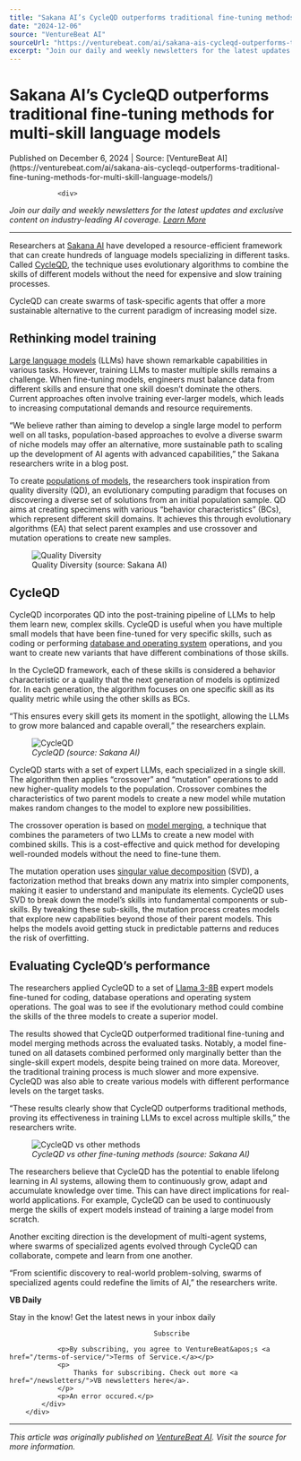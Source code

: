 ```yaml
---
title: "Sakana AI’s CycleQD outperforms traditional fine-tuning methods for multi-skill language models"
date: "2024-12-06"
source: "VentureBeat AI"
sourceUrl: "https://venturebeat.com/ai/sakana-ais-cycleqd-outperforms-traditional-fine-tuning-methods-for-multi-skill-language-models/"
excerpt: "Join our daily and weekly newsletters for the latest updates and exclusive content on industry-leading AI coverage. Learn More Researchers at Sakana AI have developed a resource-efficient framework th..."
---
```


# Sakana AI’s CycleQD outperforms traditional fine-tuning methods for multi-skill language models

<div class="text-sm text-gray-500 mb-4">
  Published on December 6, 2024 | Source: [VentureBeat AI](https://venturebeat.com/ai/sakana-ais-cycleqd-outperforms-traditional-fine-tuning-methods-for-multi-skill-language-models/)
</div>


				<div>
<p><em>Join our daily and weekly newsletters for the latest updates and exclusive content on industry-leading AI coverage. <a href="https://venturebeat.com/newsletters/?utm_source=VBsite&amp;utm_medium=desktopNav">Learn More</a></em></p>



<hr/>
</div><p>Researchers at <a href="https://sakana.ai/" target="_blank">Sakana AI</a> have developed a resource-efficient framework that can create hundreds of language models specializing in different tasks. Called <a href="https://sakana.ai/cycleqd/" target="_blank">CycleQD</a>, the technique uses evolutionary algorithms to combine the skills of different models without the need for expensive and slow training processes.</p>



<p>CycleQD can create swarms of task-specific agents that offer a more sustainable alternative to the current paradigm of increasing model size.</p>



<div/><h2>Rethinking model training</h2>



<p><a href="https://venturebeat.com/ai/meta-launches-open-source-llama-3-3-shrinking-powerful-bigger-model-into-smaller-size/">Large language models</a> (LLMs) have shown remarkable capabilities in various tasks. However, training LLMs to master multiple skills remains a challenge. When fine-tuning models, engineers must balance data from different skills and ensure that one skill doesn&#x2019;t dominate the others. Current approaches often involve training ever-larger models, which leads to increasing computational demands and resource requirements.</p>



<p>&#x201c;We believe rather than aiming to develop a single large model to perform well on all tasks, population-based approaches to evolve a diverse swarm of niche models may offer an alternative, more sustainable path to scaling up the development of AI agents with advanced capabilities,&#x201d; the Sakana researchers write in a blog post.</p>



<p>To create <a href="https://venturebeat.com/ai/openai-launches-full-o1-model-with-34-reduced-error-rate-debuts-chatgpt-pro/">populations of models</a>, the researchers took inspiration from quality diversity (QD), an evolutionary computing paradigm that focuses on discovering a diverse set of solutions from an initial population sample. QD aims at creating specimens with various &#x201c;behavior characteristics&#x201d; (BCs), which represent different skill domains. It achieves this through evolutionary algorithms (EA) that select parent examples and use crossover and mutation operations to create new samples.</p>


<div>
<figure><img src="https://venturebeat.com/wp-content/uploads/2024/12/cycleqd_schematic.png?w=800" alt="Quality Diversity"/><figcaption>Quality Diversity (source: Sakana AI)</figcaption></figure></div>


<h2>CycleQD</h2>



<p>CycleQD incorporates QD into the post-training pipeline of LLMs to help them learn new, complex skills. CycleQD is useful when you have multiple small models that have been fine-tuned for very specific skills, such as coding or performing <a href="https://venturebeat.com/data-infrastructure/aws-cuts-database-prices-almost-50-and-adds-distributed-scaling-capabilities/">database and operating system</a> operations, and you want to create new variants that have different combinations of those skills.</p>



<p>In the CycleQD framework, each of these skills is considered a behavior characteristic or a quality that the next generation of models is optimized for. In each generation, the algorithm focuses on one specific skill as its quality metric while using the other skills as BCs.</p>



<p>&#x201c;This ensures every skill gets its moment in the spotlight, allowing the LLMs to grow more balanced and capable overall,&#x201d; the researchers explain.</p>


<div>
<figure><img src="https://venturebeat.com/wp-content/uploads/2024/12/cycleqd_main.png?w=738" alt="CycleQD "/><figcaption><em>CycleQD (source: Sakana AI)</em></figcaption></figure></div>


<p>CycleQD starts with a set of expert LLMs, each specialized in a single skill. The algorithm then applies &#x201c;crossover&#x201d; and &#x201c;mutation&#x201d; operations to add new higher-quality models to the population. Crossover combines the characteristics of two parent models to create a new model while mutation makes random changes to the model to explore new possibilities.</p>



<p>The crossover operation is based on <a href="https://venturebeat.com/ai/sakana-ais-evolutionary-algorithm-discovers-new-architectures-for-generative-models/">model merging</a>, a technique that combines the parameters of two LLMs to create a new model with combined skills. This is a cost-effective and quick method for developing well-rounded models without the need to fine-tune them.</p>



<p>The mutation operation uses <a href="https://en.wikipedia.org/wiki/Singular_value_decomposition" target="_blank">singular value decomposition</a> (SVD), a factorization method that breaks down any matrix into simpler components, making it easier to understand and manipulate its elements. CycleQD uses SVD to break down the model&#x2019;s skills into fundamental components or sub-skills. By tweaking these sub-skills, the mutation process creates models that explore new capabilities beyond those of their parent models. This helps the models avoid getting stuck in predictable patterns and reduces the risk of overfitting.</p>



<h2>Evaluating CycleQD&#x2019;s performance</h2>



<p>The researchers applied CycleQD to a set of <a href="https://venturebeat.com/ai/llama-3-launches-alongside-new-stand-alone-meta-ai-chatbot/">Llama 3-8B</a> expert models fine-tuned for coding, database operations and operating system operations. The goal was to see if the evolutionary method could combine the skills of the three models to create a superior model.</p>



<p>The results showed that CycleQD outperformed traditional fine-tuning and model merging methods across the evaluated tasks. Notably, a model fine-tuned on all datasets combined performed only marginally better than the single-skill expert models, despite being trained on more data. Moreover, the traditional training process is much slower and more expensive. CycleQD was also able to create various models with different performance levels on the target tasks.</p>



<p>&#x201c;These results clearly show that CycleQD outperforms traditional methods, proving its effectiveness in training LLMs to excel across multiple skills,&#x201d; the researchers write.</p>



<figure><img src="https://venturebeat.com/wp-content/uploads/2024/12/cycleqd_table.png?w=800" alt="CycleQD vs other methods"/><figcaption><em>CycleQD vs other fine-tuning methods (source: Sakana AI)</em></figcaption></figure>



<p>The researchers believe that CycleQD has the potential to enable lifelong learning in AI systems, allowing them to continuously grow, adapt and accumulate knowledge over time. This can have direct implications for real-world applications. For example, CycleQD can be used to continuously merge the skills of expert models instead of training a large model from scratch.</p>



<p>Another exciting direction is the development of multi-agent systems, where swarms of specialized agents evolved through CycleQD can collaborate, compete and learn from one another.&#xa0;</p>



<p>&#x201c;From scientific discovery to real-world problem-solving, swarms of specialized agents could redefine the limits of AI,&#x201d; the researchers write.</p>
<div>
		<div>
			<div>
				<div><strong>VB Daily</strong></div>
				<p>Stay in the know! Get the latest news in your inbox daily</p>
				
					
					
					
										Subscribe
				
				<p>By subscribing, you agree to VentureBeat&apos;s <a href="/terms-of-service/">Terms of Service.</a></p>
				<p>
					Thanks for subscribing. Check out more <a href="/newsletters/">VB newsletters here</a>.
				</p>
				<p>An error occured.</p>
			</div>
		</div>
		
</div>			</div>

---

*This article was originally published on [VentureBeat AI](https://venturebeat.com/ai/sakana-ais-cycleqd-outperforms-traditional-fine-tuning-methods-for-multi-skill-language-models/). Visit the source for more information.*
